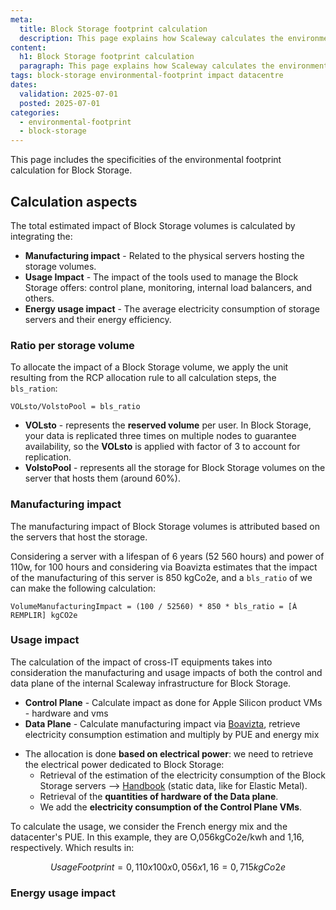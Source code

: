 ```yaml
---
meta:
  title: Block Storage footprint calculation
  description: This page explains how Scaleway calculates the environmental footprint of its Block Storage in detail.
content:
  h1: Block Storage footprint calculation
  paragraph: This page explains how Scaleway calculates the environmental footprint of its Block Storage in detail.
tags: block-storage environmental-footprint impact datacentre
dates:
  validation: 2025-07-01
  posted: 2025-07-01
categories:
  - environmental-footprint
  - block-storage
---
```


This page includes the specificities of the environmental footprint calculation for Block Storage.

## Calculation aspects

The total estimated impact of Block Storage volumes is calculated by integrating the:

- **Manufacturing impact** - Related to the physical servers hosting the storage volumes.
- **Usage Impact** - The impact of the tools used to manage the Block Storage offers: control plane, monitoring, internal load balancers, and others.
- **Energy usage impact** - The average electricity consumption of storage servers and their energy efficiency.

### Ratio per storage volume

To allocate the impact of a Block Storage volume, we apply the unit resulting from the RCP allocation rule to all calculation steps, the `bls_ration`:

```
VOLsto/VolstoPool = bls_ratio
```

- **VOLsto** - represents the **reserved volume** per user. In Block Storage, your data is replicated three times on multiple nodes to guarantee availability, so the **VOLsto** is applied with factor of 3 to account for replication.
- **VolstoPool** - represents all the storage for Block Storage volumes on the server that hosts them (around 60%).

### Manufacturing impact

The manufacturing impact of Block Storage volumes is attributed based on the servers that host the storage.

Considering a server with a lifespan of 6 years (52 560 hours) and power of 110w, for 100 hours and considering via Boavizta estimates that the impact of the manufacturing of this server is 850 kgCo2e, and a `bls_ratio` of  we can make the following calculation:

```
VolumeManufacturingImpact = (100 / 52560) * 850 * bls_ratio = [À REMPLIR] kgCO2e
```

### Usage impact

The calculation of the impact of cross-IT equipments takes into consideration the manufacturing and usage impacts of both the control and data plane of the internal Scaleway infrastructure for Block Storage.

- **Control Plane** - Calculate impact as done for Apple Silicon product VMs - hardware and vms
- **Data Plane** - Calculate manufacturing impact via [Boavizta](https://www.boavizta.org/), retrieve electricity consumption estimation and multiply by PUE and energy mix

*   The allocation is done **based on electrical power**: we need to retrieve the electrical power dedicated to Block Storage:
    *   Retrieval of the estimation of the electricity consumption of the Block Storage servers –> [Handbook](https://handbook.scaleway.com/) (static data, like for Elastic Metal).
    *   Retrieval of the **quantities of hardware of the Data plane**.
    *   We add the **electricity consumption of the Control Plane VMs**.

To calculate the usage, we consider the French energy mix and the datacenter's PUE. In this example, they are O,056kgCo2e/kwh and 1,16, respectively. Which results in:

```math
UsageFootprint = 0,110 x 100 x 0,056 x 1,16 = 0,715 kgCo2e
```

### Energy usage impact

